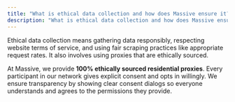 ```yaml
---
title: "What is ethical data collection and how does Massive ensure it?"
description: "What is ethical data collection and how does Massive ensure it?"
---
```


Ethical data collection means gathering data responsibly, respecting website terms of service, and using fair scraping practices like appropriate request rates. It also involves using proxies that are ethically sourced.

At Massive, we provide **100% ethically sourced residential proxies**. Every participant in our network gives explicit consent and opts in willingly. We ensure transparency by showing clear consent dialogs so everyone understands and agrees to the permissions they provide.